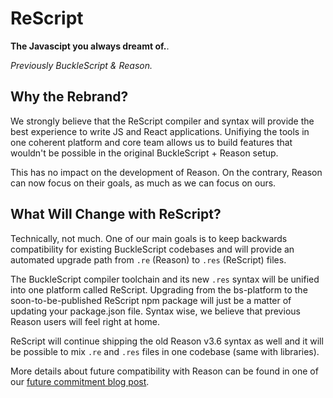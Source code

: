 # ReScript

**The Javascipt you always dreamt of.**.

_Previously BuckleScript & Reason._


<DocsOverview />

## Why the Rebrand?

We strongly believe that the ReScript compiler and syntax will provide the best experience to write JS and React applications. Unifiying the tools in one coherent platform and core team allows us to build features that wouldn't be possible in the original BuckleScript + Reason setup.

This has no impact on the development of Reason. On the contrary, Reason can now focus on their goals, as much as we can focus on ours.

## What Will Change with ReScript?

Technically, not much. One of our main goals is to keep backwards compatibility for existing BuckleScript codebases and will provide an automated upgrade path from `.re` (Reason) to `.res` (ReScript) files.

The BuckleScript compiler toolchain and its new `.res` syntax will be unified into one platform called ReScript. Upgrading from the bs-platform to the soon-to-be-published ReScript npm package will just be a matter of updating your package.json file. Syntax wise, we believe that previous Reason users will feel right at home.

ReScript will continue shipping the old Reason v3.6 syntax as well and it will be possible to mix `.re` and `.res` files in one codebase (same with libraries).

More details about future compatibility with Reason can be found in one of our [future commitment blog post](https://reasonml.org/blog/a-note-on-bucklescripts-future-commitments).

